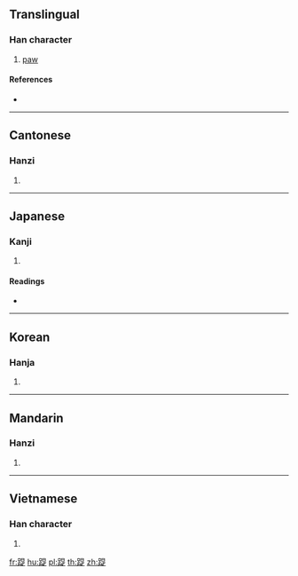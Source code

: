 {{character info/new}}
==Translingual==

===Han character===
{{Han char|rn=157|rad=足|as=09|sn=16|four=66181|canj=RMAMO}}

# [[paw]]

====References====
* {{Han ref|kx=1229.250|dkj=37688|dj=1701.270|hdz=63722.090|uh=8E36|ud=36406|bh=EBC2|bd=60354}}

----

==Cantonese==

===Hanzi===
{{yue-hanzi|jyut=|y=tai4}}

# {{defn|lang=yue|sort=足09}}

----

==Japanese==

===Kanji===
{{ja-kanji|grade=|rs=足09}}

# {{defn|lang=ja|sort=足09}}

====Readings====
* {{ja-readings|on=[[てい]] (tei), [[だい]] (dai), [[ち]] (chi), [[じ]] (ji)|kun=[[ふむ]] (fumu)|nanori=}}

----

==Korean==

===Hanja===
{{ko-hanja|hangeul=제|eumhun=|rv=je|mr=che|y=cey}}

# {{defn|lang=ko|sort=足09}}

----

==Mandarin==

===Hanzi===
{{cmn-hanzi|pin=[[chí]] ([[chi2]]), [[dì]] ([[di4]]), [[tí]] ([[ti2]]), [[zhì]] ([[zhi4]])|wg=ch'ih<sup>2</sup>, ti<sup>4</sup>, t'i<sup>2</sup>, chih<sup>4</sup>}}

# {{defn|lang=cmn|sort=足09}}

----

==Vietnamese==

===Han character===
{{vi-hantu|[[đệ]]|rs=足09}}

# {{defn|lang=vi|sort=足09}}

[[fr:踶]]
[[hu:踶]]
[[pl:踶]]
[[th:踶]]
[[zh:踶]]
